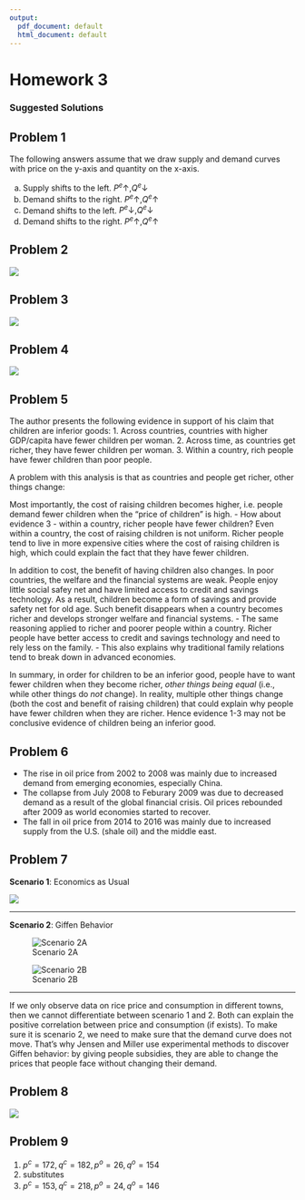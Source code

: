 ```yaml
---
output:
  pdf_document: default
  html_document: default
---
```

# Homework 3
### Suggested Solutions
## Problem 1
The following answers assume that we draw supply and demand curves with price on the y-axis and quantity on the x-axis.

(a) Supply shifts to the left. $P^{e}\uparrow,Q^{e}\downarrow$
(b) Demand shifts to the right. $P^{e}\uparrow,Q^{e}\uparrow$
(c) Demand shifts to the left. $P^{e}\downarrow,Q^{e}\downarrow$
(d) Demand shifts to the right. $P^{e}\uparrow,Q^{e}\uparrow$

## Problem 2
![](hw2_01.png)

## Problem 3
![](hw2_02.png)

## Problem 4
![](hw2_03.png)

## Problem 5
The author presents the following evidence in support of his claim that children are inferior goods:
1. Across countries, countries with higher GDP/capita have fewer children per woman.
2. Across time, as countries get richer, they have fewer children per woman.
3. Within a country, rich people have fewer children than poor people.

A problem with this analysis is that as countries and people get richer, other things change:

Most importantly, the cost of raising children becomes higher, i.e. people demand fewer children when the "price of children" is high.
- How about evidence 3 - within a country, richer people have fewer children? Even within a country, the cost of raising children is not uniform. Richer people tend to live in more expensive cities where the cost of raising children is high, which could explain the fact that they have fewer children.

In addition to cost, the benefit of having children also changes. In poor countries, the welfare and the financial systems are weak. People enjoy little social safey net and have limited access to credit and savings technology. As a result, children become a form of savings and provide safety net for old age. Such benefit disappears when a country becomes richer and develops stronger welfare and financial systems.
- The same reasoning applied to richer and poorer people within a country. Richer people have better access to credit and savings technology and need to rely less on the family.
- This also explains why traditional family relations tend to break down in advanced economies.

In summary, in order for children to be an inferior good, people have to want fewer children when they become richer, _other things being equal_ (i.e., while other things do _not_ change). In reality, multiple other things change (both the cost and benefit of raising children) that could explain why people have fewer children when they are richer. Hence evidence 1-3 may not be conclusive evidence of children being an inferior good.

## Problem 6
- The rise in oil price from 2002 to 2008 was mainly due to increased demand from emerging economies, especially China.
- The collapse from July 2008 to Feburary 2009 was due to decreased demand as a result of the global financial crisis. Oil prices rebounded after 2009 as world economies started to recover.
- The fall in oil price from 2014 to 2016 was mainly due to increased supply from the U.S. (shale oil) and the middle east.

## Problem 7
**Scenario 1**: Economics as Usual

![](giffen01.jpg)

---

**Scenario 2**: Giffen Behavior

![Scenario 2A](giffen02.jpg)

![Scenario 2B](giffen03.jpg)

---

If we only observe data on rice price and consumption in different towns, then we cannot differentiate between scenario 1 and 2. Both can explain the positive correlation between price and consumption (if exists). To make sure it is scenario 2, we need to make sure that the demand curve does not move. That’s why Jensen and Miller use experimental methods to discover Giffen behavior: by giving people subsidies, they are able to change the prices that people face without changing their demand.

## Problem 8

![](corn_oil.jpg)

## Problem 9
1. $p^c = 172,q^c=182,p^o=26,q^o=154$
2. substitutes
3. $p^c = 153,q^c=218,p^o=24,q^o=146$


